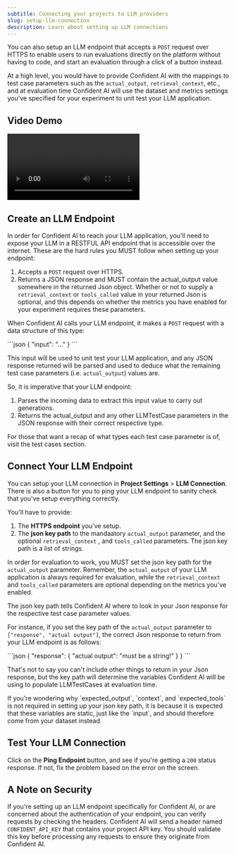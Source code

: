 ```yaml
---
subtitle: Connecting your projects to LLM providers
slug: setup-llm-connection
description: Learn about setting up LLM connections
---
```


You can also setup an LLM endpoint that accepts a `POST` request over HTTPS to enable users to run evaluations directly on the platform without having to code, and start an evaluation through a click of a button instead.

At a high level, you would have to provide Confident AI with the mappings to test case parameters such as the `actual_output`, `retrieval_context`, etc., and at evaluation time Confident AI will use the dataset and metrics settings you've specified for your experiment to unit test your LLM application.

## Video Demo

<Frame caption="How to Setup an LLM Connection">
<video style={{ aspectRatio: '16 / 9', width: '100%' }} controls>
  <source src="https://confident-docs.s3.us-east-1.amazonaws.com/project-configuration:setup-llm-connection.mp4" type="video/mp4" />
</video>
</Frame>


## Create an LLM Endpoint

In order for Confident AI to reach your LLM application, you'll need to expose your LLM in a RESTFUL API endpoint that is accessible over the internet. These are the hard rules you MUST follow when setting up your endpoint:

1. Accepts a `POST` request over HTTPS.
2. Returns a JSON response and MUST contain the actual_output value somewhere in the returned Json object. Whether or not to supply a `retrieval_context` or `tools_called` value in your returned Json is optional, and this depends on whether the metrics you have enabled for your experiment requires these parameters.

<Callout title="Warning" icon="warning">

When Confident AI calls your LLM endpoint, it makes a `POST` request with a data structure of this type:

<CodeBlock>
```json
{   
    "input": "..."
}
```
</CodeBlock>

This input will be used to unit test your LLM application, and any JSON response returned will be parsed and used to deduce what the remaining test case parameters (i.e. `actual_output`) values are.

So, it is imperative that your LLM endpoint:

1. Parses the incoming data to extract this input value to carry out generations.
2. Returns the actual_output and any other LLMTestCase parameters in the JSON response with their correct respective type.

For those that want a recap of what types each test case parameter is of, visit the test cases section.
</Callout>

## Connect Your LLM Endpoint

You can setup your LLM connection in **Project Settings** > **LLM Connection**. There is also a button for you to ping your LLM endpoint to sanity check that you've setup everything correctly.

You'll have to provide:

1. The **HTTPS endpoint** you've setup.
2. The **json key path** to the mandaatory `actual_output` parameter, and the optional `retrieval_context` , and `tools_called` parameters. The json key path is a list of strings.

In order for evaluation to work, you MUST set the json key path for the `actual_output` parameter. Remember, the `actual_output` of your LLM application is always required for evaluation, while the `retrieval_context` and `tools_called` parameters are optional depending on the metrics you've enabled.

<Callout>
  The json key path tells Confident AI where to look in your Json response for
  the respective test case parameter values.
</Callout>

For instance, if you set the key path of the `actual_output` parameter to `["response", "actual output"]`, the correct Json response to return from your LLM endpoint is as follows:

<CodeBlock>
```json
{
  "response": {
    "actual output": "must be a string!"
  }
}
```
</CodeBlock>

That's not to say you can't include other things to return in your Json response, but the key path will determine the variables Confident AI will be using to populate LLMTestCases at evaluation time.

<Callout>
If you're wondering why `expected_output`, `context`, and `expected_tools` is not required in setting up your json key path, it is because it is expected that these variables are static, just like the `input`, and should therefore come from your dataset instead.
</Callout>

## Test Your LLM Connection

Click on the **Ping Endpoint** button, and see if you're getting a `200` status response. If not, fix the problem based on the error on the screen.


## A Note on Security

If you're setting up an LLM endpoint specifically for Confident AI, or are concerned about the authentication of your endpoint, you can verify requests by checking the headers. Confident AI will send a header named `CONFIDENT_API_KEY` that contains your project API key. You should validate this key before processing any requests to ensure they originate from Confident AI.